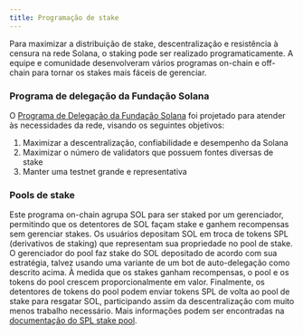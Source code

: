 ```yaml
---
title: Programação de stake
---
```


Para maximizar a distribuição de stake, descentralização e resistência à censura
na rede Solana, o staking pode ser realizado programaticamente. A equipe e
comunidade desenvolveram vários programas on-chain e off-chain para tornar os
stakes mais fáceis de gerenciar.

### Programa de delegação da Fundação Solana

O
[Programa de Delegação da Fundação Solana](https://solana.org/delegation-program)
foi projetado para atender às necessidades da rede, visando os seguintes
objetivos:

1. Maximizar a descentralização, confiabilidade e desempenho da Solana
2. Maximizar o número de validators que possuem fontes diversas de stake
3. Manter uma testnet grande e representativa

### Pools de stake

Este programa on-chain agrupa SOL para ser staked por um gerenciador, permitindo
que os detentores de SOL façam stake e ganhem recompensas sem gerenciar stakes.
Os usuários depositam SOL em troca de tokens SPL (derivativos de staking) que
representam sua propriedade no pool de stake. O gerenciador do pool faz stake do
SOL depositado de acordo com sua estratégia, talvez usando uma variante de um
bot de auto-delegação como descrito acima. À medida que os stakes ganham
recompensas, o pool e os tokens do pool crescem proporcionalmente em valor.
Finalmente, os detentores de tokens do pool podem enviar tokens SPL de volta ao
pool de stake para resgatar SOL, participando assim da descentralização com
muito menos trabalho necessário. Mais informações podem ser encontradas na
[documentação do SPL stake pool](https://spl.solana.com/stake-pool).
